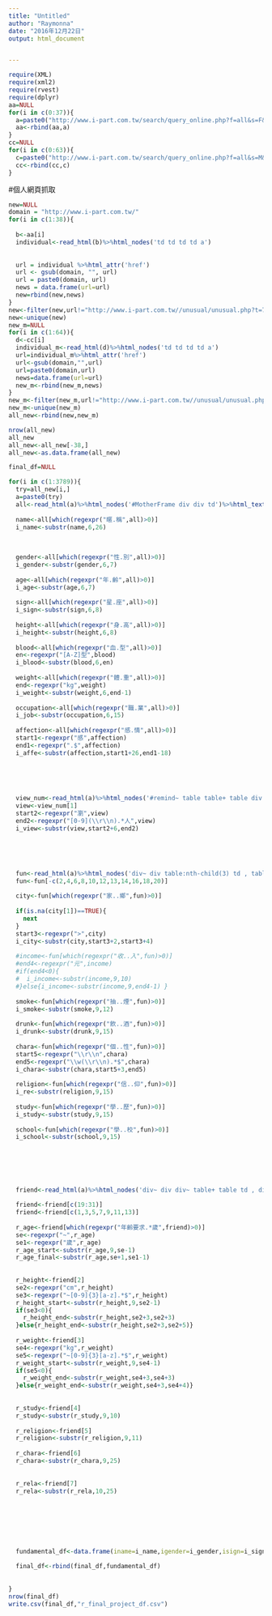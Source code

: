 ```yaml
---
title: "Untitled"
author: "Raymonna"
date: "2016年12月22日"
output: html_document


---
```

```r
require(XML)
require(xml2)
require(rvest)
require(dplyr)
aa=NULL
for(i in c(0:37)){
  a=paste0("http://www.i-part.com.tw/search/query_online.php?f=all&s=F&page=",i)
  aa<-rbind(aa,a)
}
cc=NULL
for(i in c(0:63)){
  c=paste0("http://www.i-part.com.tw/search/query_online.php?f=all&s=M&page=",i)
  cc<-rbind(cc,c)
}


```

#個人網頁抓取
```r
new=NULL
domain = "http://www.i-part.com.tw/"
for(i in c(1:38)){
  
  b<-aa[i]
  individual<-read_html(b)%>%html_nodes('td td td td a')
  
  
  url = individual %>%html_attr('href')
  url <- gsub(domain, "", url)
  url = paste0(domain, url)
  news = data.frame(url=url)
  new=rbind(new,news)
}
new<-filter(new,url!="http://www.i-part.com.tw//unusual/unusual.php?t=7")
new<-unique(new)
new_m=NULL
for(i in c(1:64)){
  d<-cc[i]
  individual_m<-read_html(d)%>%html_nodes('td td td td a')
  url=individual_m%>%html_attr('href')
  url<-gsub(domain,"",url)
  url=paste0(domain,url)
  news=data.frame(url=url)
  new_m<-rbind(new_m,news)
}
new_m<-filter(new_m,url!="http://www.i-part.com.tw//unusual/unusual.php?t=7")
new_m<-unique(new_m)
all_new<-rbind(new,new_m)

nrow(all_new)
all_new
all_new<-all_new[-38,]
all_new<-as.data.frame(all_new)
```






```r
final_df=NULL

for(i in c(1:3789)){
  try=all_new[i,]
  a=paste0(try)
  all<-read_html(a)%>%html_nodes('#MotherFrame div div td')%>%html_text()
  
  name<-all[which(regexpr("暱.稱",all)>0)]
  i_name<-substr(name,6,26)
  
  
  
  gender<-all[which(regexpr("性.別",all)>0)]
  i_gender<-substr(gender,6,7)
  
  age<-all[which(regexpr("年.齡",all)>0)]
  i_age<-substr(age,6,7)
  
  sign<-all[which(regexpr("星.座",all)>0)]
  i_sign<-substr(sign,6,8)
  
  height<-all[which(regexpr("身.高",all)>0)]
  i_height<-substr(height,6,8)
  
  blood<-all[which(regexpr("血.型",all)>0)]
  en<-regexpr("[A-Z]型",blood)
  i_blood<-substr(blood,6,en)
  
  weight<-all[which(regexpr("體.重",all)>0)]
  end<-regexpr("kg",weight)
  i_weight<-substr(weight,6,end-1)
  
  occupation<-all[which(regexpr("職.業",all)>0)]
  i_job<-substr(occupation,6,15)
  
  affection<-all[which(regexpr("感.情",all)>0)]
  start1<-regexpr("感",affection)
  end1<-regexpr(".$",affection)
  i_affe<-substr(affection,start1+26,end1-18)
  
  
  
  
  
  view_num<-read_html(a)%>%html_nodes('#remind~ table table+ table div')%>%html_text()
  view<-view_num[1]
  start2<-regexpr("瀏",view)
  end2<-regexpr("[0-9](\\r\\n).*人",view)
  i_view<-substr(view,start2+6,end2)
  
  
  
  
  
  fun<-read_html(a)%>%html_nodes('div~ div table:nth-child(3) td , table:nth-child(3) font')%>%html_text()
  fun<-fun[-c(2,4,6,8,10,12,13,14,16,18,20)]
  
  city<-fun[which(regexpr("家..鄉",fun)>0)]
  
  if(is.na(city[1])==TRUE){
    next
  }
  start3<-regexpr(">",city)
  i_city<-substr(city,start3+2,start3+4)
  
  #income<-fun[which(regexpr("收..入",fun)>0)]
  #end4<-regexpr("元",income)
  #if(end4<0){
  #  i_income<-substr(income,9,10)
  #}else{i_income<-substr(income,9,end4-1) }
  
  smoke<-fun[which(regexpr("抽..煙",fun)>0)]
  i_smoke<-substr(smoke,9,12)
  
  drunk<-fun[which(regexpr("飲..酒",fun)>0)]
  i_drunk<-substr(drunk,9,15)
  
  chara<-fun[which(regexpr("個..性",fun)>0)]
  start5<-regexpr("\\r\\n",chara)
  end5<-regexpr("\\w(\\r\\n).*$",chara)
  i_chara<-substr(chara,start5+3,end5)
  
  religion<-fun[which(regexpr("信..仰",fun)>0)]
  i_re<-substr(religion,9,15)
  
  study<-fun[which(regexpr("學..歷",fun)>0)]
  i_study<-substr(study,9,15)
  
  school<-fun[which(regexpr("學..校",fun)>0)]
  i_school<-substr(school,9,15)
  
  
  
  
  
  
  friend<-read_html(a)%>%html_nodes('div~ div div~ table+ table td , div~ table font')%>%html_text()
  
  friend<-friend[c(19:31)]
  friend<-friend[c(1,3,5,7,9,11,13)]
  
  r_age<-friend[which(regexpr("年齡要求.*歲",friend)>0)]
  se<-regexpr("~",r_age)
  se1<-regexpr("歲",r_age)
  r_age_start<-substr(r_age,9,se-1)
  r_age_final<-substr(r_age,se+1,se1-1)
  
  
  r_height<-friend[2]
  se2<-regexpr("cm",r_height)
  se3<-regexpr("~[0-9]{3}[a-z].*$",r_height)
  r_height_start<-substr(r_height,9,se2-1)
  if(se3<0){
    r_height_end<-substr(r_height,se2+3,se2+3)
  }else{r_height_end<-substr(r_height,se2+3,se2+5)}
  
  r_weight<-friend[3]
  se4<-regexpr("kg",r_weight)
  se5<-regexpr("~[0-9]{3}[a-z].*$",r_weight)
  r_weight_start<-substr(r_weight,9,se4-1)
  if(se5<0){
    r_weight_end<-substr(r_weight,se4+3,se4+3)
  }else{r_weight_end<-substr(r_weight,se4+3,se4+4)}
  
  
  r_study<-friend[4]
  r_study<-substr(r_study,9,10)
  
  r_religion<-friend[5]
  r_religion<-substr(r_religion,9,11)
  
  r_chara<-friend[6]
  r_chara<-substr(r_chara,9,25)
  
  
  r_rela<-friend[7]
  r_rela<-substr(r_rela,10,25)
  
  
  
  
  
  
  
  fundamental_df<-data.frame(iname=i_name,igender=i_gender,isign=i_sign,iheight=i_height,iweight=i_weight,iblood=i_blood,ijob=i_job,iaffe=i_affe,iview=i_view,icity=i_city,ismoke=i_smoke,idrunk=i_drunk,ichara=i_chara,ireligion=i_re,istudy=i_study,ischool=i_school,r_age_start=r_age_start,r_age_final=r_age_final,r_height_start=r_height_start,r_height_end=r_height_end,r_weight_start=r_weight_start,r_weight_end=r_weight_end,rstudy=r_study,rreligion=r_religion,rchara=r_chara,rrela=r_rela)
  
  final_df<-rbind(final_df,fundamental_df)
  
  
}
nrow(final_df)
write.csv(final_df,"r_final_project_df.csv")


```